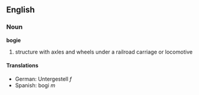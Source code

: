 ==English==
===Noun===
'''bogie'''

# structure with axles and wheels under a railroad carriage or locomotive 

====Translations====
*German: Untergestell ''f''
*Spanish: bogi  ''m''